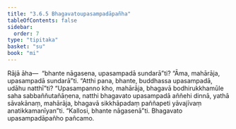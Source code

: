 ```yaml
---
title: "3.6.5 Bhagavatoupasampadāpañha"
tableOfContents: false
sidebar:
  order: 7
type: "tipitaka"
basket: "su"
book: "mi"
---
```



<DynamicBreadcrumb />

<Division number="87" book="mi">

<Paragraph number="412" book="mi">
Rājā āha—  “bhante nāgasena, upasampadā sundarā”ti? “Āma, mahārāja, upasampadā sundarā”ti. “Atthi pana, bhante, buddhassa upasampadā, udāhu natthī”ti? “Upasampanno kho, mahārāja, bhagavā bodhirukkhamūle saha sabbaññutañāṇena, natthi bhagavato upasampadā aññehi dinnā, yathā sāvakānaṃ, mahārāja, bhagavā sikkhāpadaṃ paññapeti yāvajīvaṃ anatikkamanīyan”ti.
</Paragraph>

<Paragraph number="413" book="mi">
“Kallosi, bhante nāgasenā”ti.

</Paragraph>
</Division>

<Paragraph number="414" type="center" book="mi">
Bhagavato upasampadāpañho pañcamo.
</Paragraph>